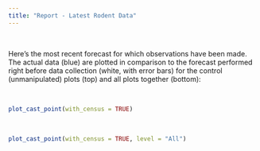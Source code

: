 ```yaml
---
title: "Report - Latest Rodent Data"
---
```

<br>

Here's the most recent forecast for which observations have been made. The actual data (blue) are plotted in comparison to the forecast performed right before data collection (white, with error bars) for the control (unmanipulated) plots (top) and all plots together (bottom):

<br> 

```r
plot_cast_point(with_census = TRUE)
```

<br>

```r
plot_cast_point(with_census = TRUE, level = "All")
```